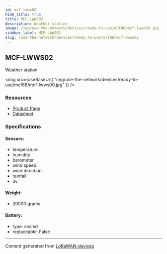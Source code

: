 ```yaml
---
id: mcf-lwws02
hide_title: true
title: MCF-LWWS02
description: Weather station
image: /img/use-the-network/devices/ready-to-use/mcf88/mcf-lwws00.jpg
sidebar_label: MCF-LWWS02
slug: /use-the-network/devices/ready-to-use/mcf88/mcf-lwws02
---
```



## MCF-LWWS02

Weather station

<img
src={useBaseUrl(
"img/use-the-network/devices/ready-to-use/mcf88/mcf-lwws00.jpg"
)}
/>

### Resources

- [Product Page](https://www.mcf88.it/prodotto/mcf-lwws00/)
- [Datasheet](https://www.mcf88.it/wp-content/uploads/2020/07/MCF-LWWS00-01.pdf)

### Specifications

#### Sensors:
- temperature
- humidity
- barometer
- wind speed
- wind direction
- rainfall
- uv
#### Weight: 
- 20000 grams
#### Battery: 
- type: sealed
- replaceable: False



---
Content generated from [LoRaWAN-devices](https://github.com/TheThingsNetwork/lorawan-devices)